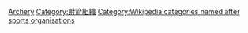 [[Category:國際奧委會承認的國際體育總會|Archery]]
[[Category:射箭組織|Category:射箭組織]]
[[Category:Wikipedia_categories_named_after_sports_organisations|Category:Wikipedia categories named after sports organisations]]